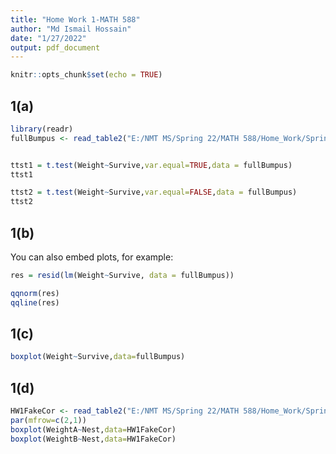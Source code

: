 ```yaml
---
title: "Home Work 1-MATH 588"
author: "Md Ismail Hossain"
date: "1/27/2022"
output: pdf_document
---
```


```r
knitr::opts_chunk$set(echo = TRUE)
```

\newpage

## 1(a)


```r
library(readr)
fullBumpus <- read_table2("E:/NMT MS/Spring 22/MATH 588/Home_Work/Spring-2022---MATH-588-01-Advanced-Data-Analysis/HW1/HW1 files/fullBumpus.txt")


ttst1 = t.test(Weight~Survive,var.equal=TRUE,data = fullBumpus)
ttst1
```



```r
ttst2 = t.test(Weight~Survive,var.equal=FALSE,data = fullBumpus)
ttst2
```

## 1(b)

You can also embed plots, for example:

```r
res = resid(lm(Weight~Survive, data = fullBumpus))

qqnorm(res)
qqline(res)
```

## 1(c)

```r
boxplot(Weight~Survive,data=fullBumpus)
```

## 1(d)

```r


HW1FakeCor <- read_table2("E:/NMT MS/Spring 22/MATH 588/Home_Work/Spring-2022---MATH-588-01-Advanced-Data-Analysis/HW1/HW1 files/HW1FakeCor.txt")
par(mfrow=c(2,1))
boxplot(WeightA~Nest,data=HW1FakeCor)
boxplot(WeightB~Nest,data=HW1FakeCor)
```

